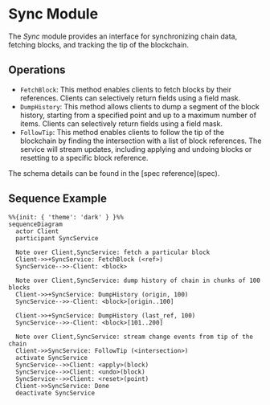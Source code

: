 
# Sync Module

The _Sync_ module provides an interface for synchronizing chain data, fetching blocks, and tracking the tip of the blockchain.

## Operations

- `FetchBlock`: This method enables clients to fetch blocks by their references. Clients can selectively return fields using a field mask.
- `DumpHistory`: This method allows clients to dump a segment of the block history, starting from a specified point and up to a maximum number of items. Clients can selectively return fields using a field mask.
- `FollowTip`: This method enables clients to follow the tip of the blockchain by finding the intersection with a list of block references. The service will stream updates, including applying and undoing blocks or resetting to a specific block reference.

<Callout type="info">
  The schema details can be found in the [spec reference](spec).
</Callout>

## Sequence Example

```mermaid
%%{init: { 'theme': 'dark' } }%%
sequenceDiagram
  actor Client
  participant SyncService

  Note over Client,SyncService: fetch a particular block
  Client->>+SyncService: FetchBlock (<ref>)
  SyncService-->>-Client: <block>

  Note over Client,SyncService: dump history of chain in chunks of 100 blocks
  Client->>+SyncService: DumpHistory (origin, 100)
  SyncService-->>-Client: <block>[origin..100]

  Client->>+SyncService: DumpHistory (last_ref, 100)
  SyncService-->>-Client: <block>[101..200]

  Note over Client,SyncService: stream change events from tip of the chain
  Client->>SyncService: FollowTip (<intersection>)
  activate SyncService
  SyncService-->>Client: <apply>(block)
  SyncService-->>Client: <undo>(block)
  SyncService-->>Client: <reset>(point)
  Client->>SyncService: Done
  deactivate SyncService
```
